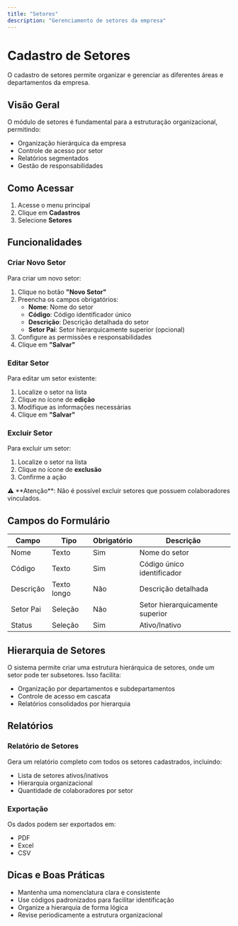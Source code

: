 ```yaml
---
title: "Setores"
description: "Gerenciamento de setores da empresa"
---
```


# Cadastro de Setores

O cadastro de setores permite organizar e gerenciar as diferentes áreas e departamentos da empresa.

## Visão Geral

O módulo de setores é fundamental para a estruturação organizacional, permitindo:

- Organização hierárquica da empresa
- Controle de acesso por setor
- Relatórios segmentados
- Gestão de responsabilidades

## Como Acessar

1. Acesse o menu principal
2. Clique em **Cadastros**
3. Selecione **Setores**

## Funcionalidades

### Criar Novo Setor

Para criar um novo setor:

1. Clique no botão **"Novo Setor"**
2. Preencha os campos obrigatórios:
   - **Nome**: Nome do setor
   - **Código**: Código identificador único
   - **Descrição**: Descrição detalhada do setor
   - **Setor Pai**: Setor hierarquicamente superior (opcional)
3. Configure as permissões e responsabilidades
4. Clique em **"Salvar"**

### Editar Setor

Para editar um setor existente:

1. Localize o setor na lista
2. Clique no ícone de **edição**
3. Modifique as informações necessárias
4. Clique em **"Salvar"**

### Excluir Setor

Para excluir um setor:

1. Localize o setor na lista
2. Clique no ícone de **exclusão**
3. Confirme a ação

<Note>
⚠️ **Atenção**: Não é possível excluir setores que possuem colaboradores vinculados.
</Note>

## Campos do Formulário

| Campo | Tipo | Obrigatório | Descrição |
|-------|------|-------------|-----------|
| Nome | Texto | Sim | Nome do setor |
| Código | Texto | Sim | Código único identificador |
| Descrição | Texto longo | Não | Descrição detalhada |
| Setor Pai | Seleção | Não | Setor hierarquicamente superior |
| Status | Seleção | Sim | Ativo/Inativo |

## Hierarquia de Setores

O sistema permite criar uma estrutura hierárquica de setores, onde um setor pode ter subsetores. Isso facilita:

- Organização por departamentos e subdepartamentos
- Controle de acesso em cascata
- Relatórios consolidados por hierarquia

## Relatórios

### Relatório de Setores

Gera um relatório completo com todos os setores cadastrados, incluindo:

- Lista de setores ativos/inativos
- Hierarquia organizacional
- Quantidade de colaboradores por setor

### Exportação

Os dados podem ser exportados em:
- PDF
- Excel
- CSV

## Dicas e Boas Práticas

- Mantenha uma nomenclatura clara e consistente
- Use códigos padronizados para facilitar identificação
- Organize a hierarquia de forma lógica
- Revise periodicamente a estrutura organizacional
